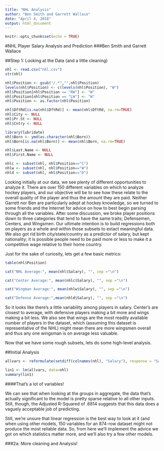 ---
title: "NHL Analysis"
author: "Ben Smith and Garrett Wallace"
date: "April 4, 2018"
output: html_document
---
```{r setup, include=FALSE}
knitr::opts_chunk$set(echo = TRUE)
```

#NHL Player Salary Analysis and Prediction
###Ben Smith and Garrett Wallace





##Step 1: Looking at the Data (and a little cleaning)

```{r}
nhl <- read.csv("nhl.csv")
str(nhl)
```

```{r echo=FALSE}
nhl$Position <- gsub("/.*","",nhl$Position)
levels(nhl$Position) <- c(levels(nhl$Position), "W")
nhl$Position[nhl$Position == "RW"] <- "W"
nhl$Position[nhl$Position == "LW"] <- "W"
nhl$Position <- as.factor(nhl$Position)

nhl$DftRd[is.na(nhl$DftRd)] <- mean(nhl$DftRd, na.rm=TRUE)
nhl$City <- NULL
nhl$Pr.St <- NULL
nhl$Cntry <- NULL

library(lubridate)
nhl$Born <- ymd(as.character(nhl$Born))
nhl$Born[is.na(nhl$Born)] <- mean(nhl$Born, na.rm=TRUE)

nhl$Last.Name <- NULL
nhl$First.Name <- NULL

nhlc <- subset(nhl, nhl$Position=="C")
nhlw <- subset(nhl, nhl$Position=="W")
nhld <- subset(nhl, nhl$Position=="D")
```


Looking initially at our data, we see plenty of different opportunities to analyze it. There are over 150 different variables on which to analyze hockey players, and our objective will be to see how these relate to the overall quality of the player and thus the amount they are paid. Neither Garrett nor Ben are particularly adept at hockey knowledge, so we turned to some friends and the Internet for advice on how to best begin parsing through all the variables. After some discussion, we broke player positions down to three categories that tend to have the same traits; Defensemen, Centers, and Wingsmen. Our ultimate intention is to build regressions both on players as a whole and within those subsets to extact meaningful data. We also got rid birth city/state/country as a predictor of salary, but kept nationality; it is possible people need to be paid more or less to make it a competitive wage relative to their home country. 

Just for the sake of curiosity, lets get a few basic metrics:


```{r echo=FALSE}

table(nhl$Position)

cat("NHL Average:", mean(nhl$Salary), "", sep ="\n")

cat("Center Average:", mean(nhlc$Salary), "", sep ="\n")

cat("Wingman Average:", mean(nhlw$Salary), "", sep ="\n")

cat("Defense Average:",mean(nhld$Salary), "", sep ="\n")
```



So it looks like there's a little variability among players in salary. Center's are closest to average, with defensive players making a bit more and wings making a bit less. We also see that wings are the most readily available number of players in the dataset, which (assuming this dataset is representative of the NHL) might mean there are more wingsmen overall and thus any one wingsman is on average less valuable. 

Now that we have some rough subsets, lets do some high-level analysis. 



##Initial Analysis

```{r}
allvars <- reformulate(setdiff(colnames(nhl), "Salary"), response = "Salary")

lin1 <- lm(allvars, data=nhl)
summary(lin1)
```



####That's a lot of variables!

We can see that when looking at the groups in aggregate, the data that's actually significant to the model is pretty sparse relative to all other inputs. Still, though, the Adjusted R-Squared of .6814 suggests that this data does a vaguely acceptable job of predicting.

Still, we're unsure that linear regression is the best way to look at it (and when using other models, 150 variables for an 874-row dataset might not produce the most reliable data. So, from here we'll implement the advice we got on which statistics matter more, and we'll also try a few other models.
  
  

###2a: More cleaning and Analysis!
